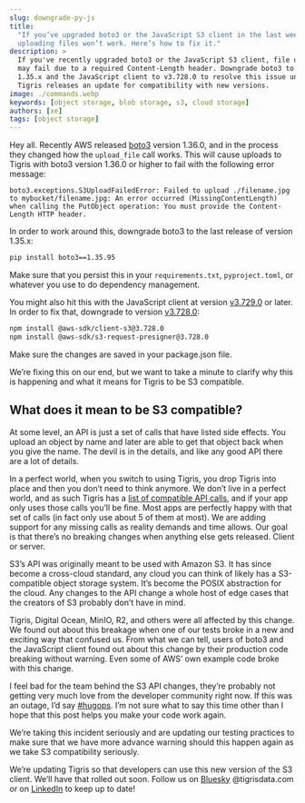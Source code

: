 ```yaml
---
slug: downgrade-py-js
title:
  "If you’ve upgraded boto3 or the JavaScript S3 client in the last week,
  uploading files won’t work. Here’s how to fix it."
description: >
  If you've recently upgraded boto3 or the JavaScript S3 client, file uploads
  may fail due to a required Content-Length header. Downgrade boto3 to version
  1.35.x and the JavaScript client to v3.728.0 to resolve this issue until
  Tigris releases an update for compatibility with new versions.
image: ./commands.webp
keywords: [object storage, blob storage, s3, cloud storage]
authors: [xe]
tags: [object storage]
---
```


Hey all. Recently AWS released
[boto3](https://boto3.amazonaws.com/v1/documentation/api/latest/index.html)
version 1.36.0, and in the process they changed how the `upload_file` call
works. This will cause uploads to Tigris with boto3 version 1.36.0 or higher to
fail with the following error message:

```
boto3.exceptions.S3UploadFailedError: Failed to upload ./filename.jpg to mybucket/filename.jpg: An error occurred (MissingContentLength) when calling the PutObject operation: You must provide the Content-Length HTTP header.
```

In order to work around this, downgrade boto3 to the last release of version
1.35.x:

```sh
pip install boto3==1.35.95
```

Make sure that you persist this in your `requirements.txt`, `pyproject.toml`, or
whatever you use to do dependency management.

You might also hit this with the JavaScript client at version
[v3.729.0](https://github.com/aws/aws-sdk-js-v3/issues/6810) or later. In order
to fix that, downgrade to version
[v3.728.0](https://github.com/aws/aws-sdk-js-v3/releases/tag/v3.728.0):

```sh
npm install @aws-sdk/client-s3@3.728.0
npm install @aws-sdk/s3-request-presigner@3.728.0
```

Make sure the changes are saved in your package.json file.

We’re fixing this on our end, but we want to take a minute to clarify why this
is happening and what it means for Tigris to be S3 compatible.

## What does it mean to be S3 compatible?

At some level, an API is just a set of calls that have listed side effects. You
upload an object by name and later are able to get that object back when you
give the name. The devil is in the details, and like any good API there are a
lot of details.

In a perfect world, when you switch to using Tigris, you drop Tigris into place
and then you don’t need to think anymore. We don’t live in a perfect world, and
as such Tigris has a
[list of compatible API calls](https://www.tigrisdata.com/docs/api/s3/), and if
your app only uses those calls you’ll be fine. Most apps are perfectly happy
with that set of calls (in fact only use about 5 of them at most). We are adding
support for any missing calls as reality demands and time allows. Our goal is
that there’s no breaking changes when anything else gets released. Client or
server.

S3’s API was originally meant to be used with Amazon S3. It has since become a
cross-cloud standard, any cloud you can think of likely has a S3-compatible
object storage system. It’s become the POSIX abstraction for the cloud. Any
changes to the API change a whole host of edge cases that the creators of S3
probably don’t have in mind.

Tigris, Digital Ocean, MinIO, R2, and others were all affected by this change.
We found out about this breakage when one of our tests broke in a new and
exciting way that confused us. From what we can tell, users of boto3 and the
JavaScript client found out about this change by their production code breaking
without warning. Even some of AWS’ own example code broke with this change.

I feel bad for the team behind the S3 API changes, they’re probably not getting
very much love from the developer community right now. If this was an outage,
I’d say
[#hugops](https://www.ibm.com/think/insights/supporting-your-sysadmins-with-hugops).
I’m not sure what to say this time other than I hope that this post helps you
make your code work again.

We’re taking this incident seriously and are updating our testing practices to
make sure that we have more advance warning should this happen again as we take
S3 compatibility seriously.

We’re updating Tigris so that developers can use this new version of the S3
client. We’ll have that rolled out soon. Follow us on
[Bluesky](https://bsky.app/profile/tigrisdata.com) @tigrisdata.com or on
[LinkedIn](https://www.linkedin.com/company/tigrisdata/posts/?feedView=all) to
keep up to date!
